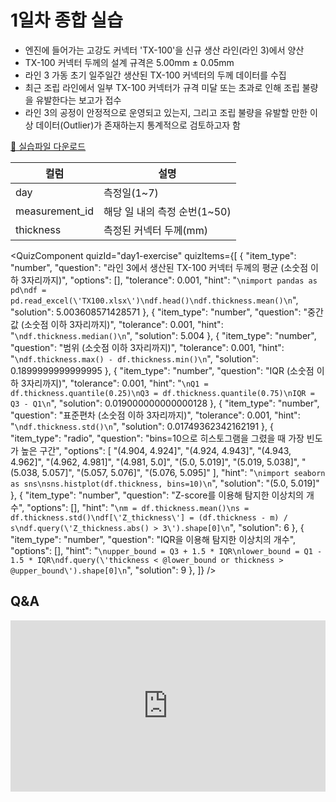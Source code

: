 # 1일차 종합 실습

- 엔진에 들어가는 고강도 커넥터 'TX-100'을 신규 생산 라인(라인 3)에서 양산
- TX-100 커넥터 두께의 설계 규격은 5.00mm ± 0.05mm
- 라인 3 가동 초기 일주일간 생산된 TX-100 커넥터의 두께 데이터를 수집
- 최근 조립 라인에서 일부 TX-100 커넥터가 규격 미달 또는 초과로 인해 조립 불량을 유발한다는 보고가 접수
- 라인 3의 공정이 안정적으로 운영되고 있는지, 그리고 조립 불량을 유발할 만한 이상 데이터(Outlier)가 존재하는지 통계적으로 검토하고자 함

[📁 실습파일 다운로드](https://github.com/euphoris/datasets/raw/refs/heads/master/TX100.xlsx)

| 컬럼 | 설명 |
| --- | --- |
| day | 측정일(1~7) |
| measurement_id | 해당 일 내의 측정 순번(1~50) |
| thickness | 측정된 커넥터 두께(mm) |



<QuizComponent quizId="day1-exercise" quizItems={[
    {
        "item_type": "number",
        "question": "라인 3에서 생산된 TX-100 커넥터 두께의 평균 (소숫점 이하 3자리까지)",
        "options": [],
        "tolerance": 0.001,
        "hint": "```\nimport pandas as pd\ndf = pd.read_excel(\'TX100.xlsx\')\ndf.head()\ndf.thickness.mean()\n```",
        "solution": 5.003608571428571
    },
    {
        "item_type": "number",
        "question": "중간값 (소숫점 이하 3자리까지)",
        "tolerance": 0.001,
        "hint": "```\ndf.thickness.median()\n```",
        "solution": 5.004
    },
    {
        "item_type": "number",
        "question": "범위 (소숫점 이하 3자리까지)",
        "tolerance": 0.001,
        "hint": "```\ndf.thickness.max() - df.thickness.min()\n```",
        "solution": 0.1899999999999995
    },
    {
        "item_type": "number",
        "question": "IQR (소숫점 이하 3자리까지)",
        "tolerance": 0.001,
        "hint": "```\nQ1 = df.thickness.quantile(0.25)\nQ3 = df.thickness.quantile(0.75)\nIQR = Q3 - Q1\n```",
        "solution": 0.019000000000000128
    },
    {
        "item_type": "number",
        "question": "표준편차 (소숫점 이하 3자리까지)",
        "tolerance": 0.001,
        "hint": "```\ndf.thickness.std()\n```",
        "solution": 0.01749362342162191
    },
    {
        "item_type": "radio",
        "question": "bins=10으로 히스토그램을 그렸을 때 가장 빈도가 높은 구간",
        "options": [
            "(4.904, 4.924]",
            "(4.924, 4.943]",
            "(4.943, 4.962]",
            "(4.962, 4.981]",
            "(4.981, 5.0]",
            "(5.0, 5.019]",
            "(5.019, 5.038]",
            "(5.038, 5.057]",
            "(5.057, 5.076]",
            "(5.076, 5.095]"
        ],
        "hint": "```\nimport seaborn as sns\nsns.histplot(df.thickness, bins=10)\n```",
        "solution": "(5.0, 5.019]"
    },
    {
        "item_type": "number",
        "question": "Z-score를 이용해 탐지한 이상치의 개수",
        "options": [],
        "hint": "```\nm = df.thickness.mean()\ns = df.thickness.std()\ndf[\'Z_thickness\'] = (df.thickness - m) / s\ndf.query(\'Z_thickness.abs() > 3\').shape[0]\n```",
        "solution": 6
    },
    {
        "item_type": "number",
        "question": "IQR을 이용해 탐지한 이상치의 개수",
        "options": [],
        "hint": "```\nupper_bound = Q3 + 1.5 * IQR\nlower_bound = Q1 - 1.5 * IQR\ndf.query(\'thickness < @lower_bound or thickness > @upper_bound\').shape[0]\n```",
        "solution": 9
    },
]} />


## Q&A
<iframe src="https://tally.so/embed/wbOOKg?alignLeft=1&hideTitle=1&transparentBackground=1&dynamicHeight=0" loading="lazy" width="100%" height="274" frameborder="0" marginheight="0" marginwidth="0" title="Q&A"></iframe>
